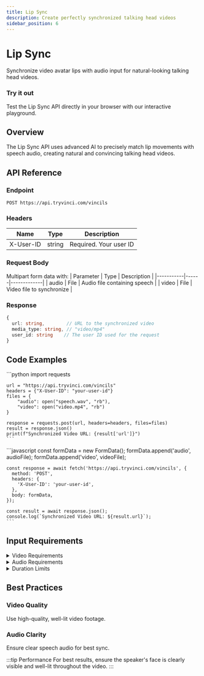 ```yaml
---
title: Lip Sync
description: Create perfectly synchronized talking head videos
sidebar_position: 6
---
```



# Lip Sync

Synchronize video avatar lips with audio input for natural-looking talking head videos.

<div className="card">
  <div className="card__header">
    <h3>Try it out</h3>
  </div>
  <div className="card__body">
    Test the Lip Sync API directly in your browser with our interactive playground.
  </div>
</div>

## Overview

The Lip Sync API uses advanced AI to precisely match lip movements with speech audio, creating natural and convincing talking head videos.

## API Reference

### Endpoint

```http
POST https://api.tryvinci.com/vincils
```

### Headers

| Name | Type | Description |
|------|------|-------------|
| X-User-ID | string | Required. Your user ID |

### Request Body

Multipart form data with:
| Parameter | Type | Description |
|-----------|------|-------------|
| audio | File | Audio file containing speech |
| video | File | Video file to synchronize |

### Response

```typescript
{
  url: string,        // URL to the synchronized video
  media_type: string, // "video/mp4"
  user_id: string    // The user ID used for the request
}
```

## Code Examples

<Tabs>
  <TabItem value="python" label="Python" default>
    ```python
    import requests

    url = "https://api.tryvinci.com/vincils"
    headers = {"X-User-ID": "your-user-id"}
    files = {
        "audio": open("speech.wav", "rb"),
        "video": open("video.mp4", "rb")
    }

    response = requests.post(url, headers=headers, files=files)
    result = response.json()
    print(f"Synchronized Video URL: {result['url']}")
    ```
  </TabItem>
  <TabItem value="javascript" label="JavaScript">
    ```javascript
    const formData = new FormData();
    formData.append('audio', audioFile);
    formData.append('video', videoFile);

    const response = await fetch('https://api.tryvinci.com/vincils', {
      method: 'POST',
      headers: {
        'X-User-ID': 'your-user-id',
      },
      body: formData,
    });

    const result = await response.json();
    console.log(`Synchronized Video URL: ${result.url}`);
    ```
  </TabItem>
</Tabs>

## Input Requirements

<details>
  <summary>Video Requirements</summary>
  <div>
    - Format: MP4, MOV
    - Resolution: 720p or higher recommended
    - Clear, front-facing view of the speaker
  </div>
</details>

<details>
  <summary>Audio Requirements</summary>
  <div>
    - Format: WAV, MP3, M4A
    - Clear speech with minimal background noise
    - Matching duration with video
  </div>
</details>

<details>
  <summary>Duration Limits</summary>
  <div>
    - Optimal length: 5-60 seconds per request
    - Longer videos should be split into segments
  </div>
</details>

## Best Practices

<div className="row">
  <div className="col col--6">
    <div className="card">
      <div className="card__header">
        <h3>Video Quality</h3>
      </div>
      <div className="card__body">
        Use high-quality, well-lit video footage.
      </div>
    </div>
  </div>
  <div className="col col--6">
    <div className="card">
      <div className="card__header">
        <h3>Audio Clarity</h3>
      </div>
      <div className="card__body">
        Ensure clear speech audio for best sync.
      </div>
    </div>
  </div>
</div>

:::tip Performance
For best results, ensure the speaker's face is clearly visible and well-lit throughout the video.
::: 